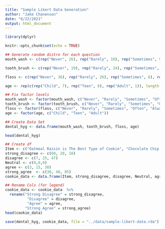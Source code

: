 ```yaml
---
title: "Sample Likert Data Generation"
author: "Jake Chanenson"
date: "6/22/2021"
output: html_document
---
```


```r
library(dplyr)

knitr::opts_chunk$set(echo = TRUE)
```

```r
## Generate random distro for each question
mouth_wash <- c(rep("Never", 26), rep("Rarely", 10), rep("Sometimes", 9), rep("Often", 37), rep("Always", 18))

tooth_brush <- c(rep("Never", 19), rep("Rarely", 24), rep("Sometimes", 18), rep("Often", 11), rep("Always", 28))

floss <- c(rep("Never", 36), rep("Rarely", 26), rep("Sometimes", 6), rep("Often", 22), rep("Always", 10))

age <- rep(c(rep("Child", 7), rep("Teen", 8), rep("Adult", 1)), length.out = 100)

## Fix factor levels
mouth_wash <- factor(mouth_wash, c("Never", "Rarely", "Sometimes", "Often", "Always"))
tooth_brush <- factor(tooth_brush, c("Never", "Rarely", "Sometimes", "Often", "Always"))
floss <- factor(floss, c("Never", "Rarely", "Sometimes", "Often", "Always"))
age <- factor(age, c("Child", "Teen", "Adult"))

## Create Data Set
dental_hyg <- data.frame(mouth_wash, tooth_brush, floss, age)

head(dental_hyg)
```

```r
## Create df
Item <- c("Oatmeal Raisin is The Best Type of Cookie", "Chocolate Chip is The Best Type of Cookie", "Snickerdoodle is The Best Type of Cookie")
strong_disagree <- c(60, 20, 10)
disagree <- c(7, 25, 47)
Neutral <- c(0,0,0)
agree <- c(3, 15, 38)
strong_agree  <- c(30, 40, 05)
cookie_data <- data.frame(Item, strong_disagree, disagree, Neutral, agree, strong_agree)

## Rename Cols (for legend)
cookie_data <- cookie_data  %>% 
  rename("Strong Disagree" = strong_disagree,
          "Disagree" = disagree,
          "Agree" = agree,
         "Strong Agree" = strong_agree)
head(cookie_data)
```

```r
save(dental_hyg, cookie_data, file = "../data/sample-likert-data.rda")
```

